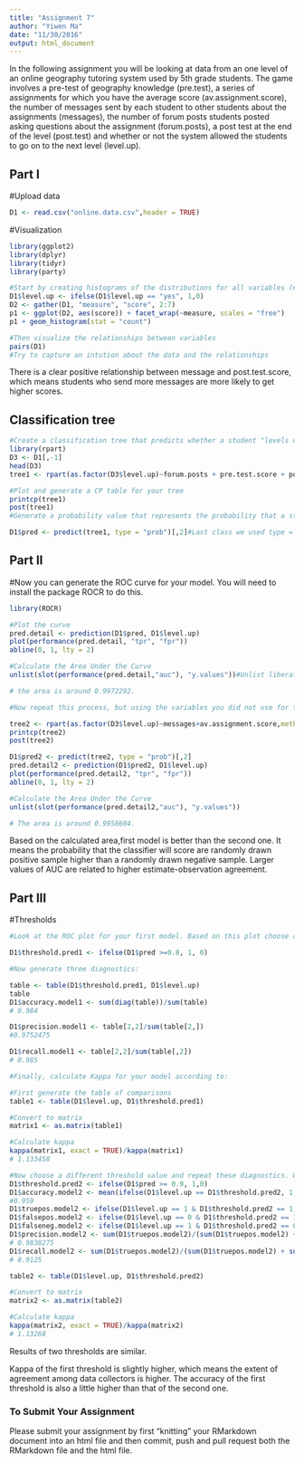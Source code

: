 ```yaml
---
title: "Assignment 7"
author: "Yiwen Ma"
date: "11/30/2016"
output: html_document
---
```


In the following assignment you will be looking at data from an one level of an online geography tutoring system used by 5th grade students. The game involves a pre-test of geography knowledge (pre.test), a series of assignments for which you have the average score (av.assignment.score),  the number of messages sent by each student to other students about the assignments (messages), the number of forum posts students posted asking questions about the assignment (forum.posts), a post test at the end of the level (post.test) and whether or not the system allowed the students to go on to the next level (level.up).  

## Part I

#Upload data
```r
D1 <- read.csv("online.data.csv",header = TRUE)
```

#Visualization 
```r
library(ggplot2)
library(dplyr)
library(tidyr)
library(party)

#Start by creating histograms of the distributions for all variables (#HINT: look up "facet" in the ggplot documentation)
D1$level.up <- ifelse(D1$level.up == "yes", 1,0)
D2 <- gather(D1, "measure", "score", 2:7)
p1 <- ggplot(D2, aes(score)) + facet_wrap(~measure, scales = "free")
p1 + geom_histogram(stat = "count")

#Then visualize the relationships between variables
pairs(D1)
#Try to capture an intution about the data and the relationships

```

There is a clear positive relationship between message and post.test.score, which means students who send more messages are more likely to get higher scores.

## Classification tree
```r
#Create a classification tree that predicts whether a student "levels up" in the online course using three variables of your choice (As we did last time, set all controls to their minimums)
library(rpart)
D3 <- D1[,-1]
head(D3)
tree1 <- rpart(as.factor(D3$level.up)~forum.posts + pre.test.score + post.test.score, method = "class",data = D3,control=rpart.control(minsplit=1, minbucket=1, cp=0.001))

#Plot and generate a CP table for your tree 
printcp(tree1)
post(tree1)
#Generate a probability value that represents the probability that a student levels up based your classification tree 

D1$pred <- predict(tree1, type = "prob")[,2]#Last class we used type = "class" which predicted the classification for us, this time we are using type = "prob" to see the probability that our classififcation is based on.

```
## Part II

#Now you can generate the ROC curve for your model. You will need to install the package ROCR to do this.

```r
library(ROCR)

#Plot the curve
pred.detail <- prediction(D1$pred, D1$level.up) 
plot(performance(pred.detail, "tpr", "fpr"))
abline(0, 1, lty = 2)

#Calculate the Area Under the Curve
unlist(slot(performance(pred.detail,"auc"), "y.values"))#Unlist liberates the AUC value from the "performance" object created by ROCR

# the area is around 0.9972292.

#Now repeat this process, but using the variables you did not use for the previous model and compare the plots & results of your two models. Which one do you think was the better model? Why?

tree2 <- rpart(as.factor(D3$level.up)~messages+av.assignment.score,method = "class",data = D1,control=rpart.control(minsplit=1, minbucket=1, cp=0.001))
printcp(tree2)
post(tree2)

D1$pred2 <- predict(tree2, type = "prob")[,2]
pred.detail2 <- prediction(D1$pred2, D1$level.up)
plot(performance(pred.detail2, "tpr", "fpr"))
abline(0, 1, lty = 2)

#Calculate the Area Under the Curve
unlist(slot(performance(pred.detail2,"auc"), "y.values"))

# The area is around 0.9958604.
```

Based on the calculated area,first model is better than the second one. It means the probability that the classifier will score are randomly drawn positive sample higher than a randomly drawn negative sample. Larger values of AUC are related to higher estimate-observation agreement.

## Part III
#Thresholds

```r
#Look at the ROC plot for your first model. Based on this plot choose a probability threshold that balances capturing the most correct predictions against false positives. Then generate a new variable in your data set that classifies each student according to your chosen threshold.

D1$threshold.pred1 <- ifelse(D1$pred >=0.8, 1, 0)

#Now generate three diagnostics:

table <- table(D1$threshold.pred1, D1$level.up)
table
D1$accuracy.model1 <- sum(diag(table))/sum(table)
# 0.984

D1$precision.model1 <- table[2,2]/sum(table[2,])
#0.9752475

D1$recall.model1 <- table[2,2]/sum(table[,2])
# 0.985

#Finally, calculate Kappa for your model according to:

#First generate the table of comparisons
table1 <- table(D1$level.up, D1$threshold.pred1)

#Convert to matrix
matrix1 <- as.matrix(table1)

#Calculate kappa
kappa(matrix1, exact = TRUE)/kappa(matrix1)
# 1.133458
```

```r
#Now choose a different threshold value and repeat these diagnostics. What conclusions can you draw about your two thresholds?
D1$threshold.pred2 <- ifelse(D1$pred >= 0.9, 1,0)
D1$accuracy.model2 <- mean(ifelse(D1$level.up == D1$threshold.pred2, 1, 0))
#0.959
D1$truepos.model2 <- ifelse(D1$level.up == 1 & D1$threshold.pred2 == 1, 1, 0)
D1$falsepos.model2 <- ifelse(D1$level.up == 0 & D1$threshold.pred2 == 1, 1,0)
D1$falseneg.model2 <- ifelse(D1$level.up == 1 & D1$threshold.pred2 == 0, 1,0)
D1$precision.model2 <- sum(D1$truepos.model2)/(sum(D1$truepos.model2) + sum(D1$falsepos.model2)) 
# 0.9838275
D1$recall.model2 <- sum(D1$truepos.model2)/(sum(D1$truepos.model2) + sum(D1$falseneg.model2))   
# 0.9125

table2 <- table(D1$level.up, D1$threshold.pred2)

#Convert to matrix
matrix2 <- as.matrix(table2)

#Calculate kappa
kappa(matrix2, exact = TRUE)/kappa(matrix2)    
# 1.13268


```

Results of two thresholds are similar.

Kappa of the first threshold is slightly higher, which means the extent of agreement among data collectors is higher. The accuracy of the first threshold is also a little higher than that of the second one.
 
### To Submit Your Assignment

Please submit your assignment by first "knitting" your RMarkdown document into an html file and then commit, push and pull request both the RMarkdown file and the html file.
